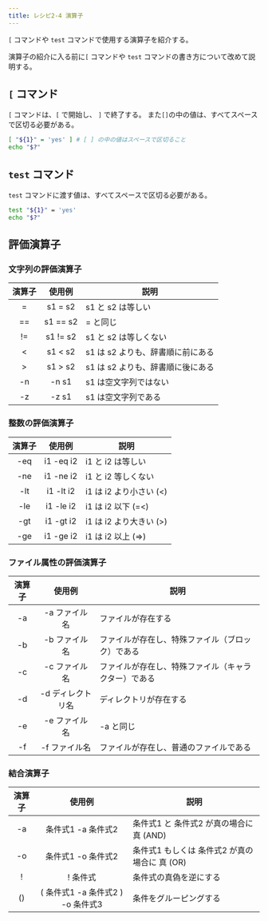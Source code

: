 ```yaml
---
title: レシピ2-4 演算子
---
```



`[` コマンドや `test` コマンドで使用する演算子を紹介する。

演算子の紹介に入る前に`[` コマンドや `test` コマンドの書き方について改めて説明する。

## `[` コマンド

`[` コマンドは、`[` で開始し、 `]` で終了する。
また`[]`の中の値は、すべてスペースで区切る必要がある。

```bash
[ "${1}" = 'yes' ] # [ ] の中の値はスペースで区切ること
echo "$?"
```

## `test` コマンド 

`test` コマンドに渡す値は、すべてスペースで区切る必要がある。

```bash
test "${1}" = 'yes'
echo "$?"
```

## 評価演算子

### 文字列の評価演算子 

演算子 | 使用例 | 説明
:---: | :---: | ---
 = | s1 = s2 | s1 と s2 は等しい
 == | s1 == s2 | = と同じ
 != | s1 != s2 | s1 と s2 は等しくない
 \< | s1 < s2 | s1 は s2 よりも、辞書順に前にある
 \> | s1 > s2 | s1 は s2 よりも、辞書順に後にある
 -n | -n s1 | s1 は空文字列ではない
 -z | -z s1 | s1 は空文字列である

### 整数の評価演算子 

演算子 | 使用例 | 説明
:---: | :---: | ---
 -eq | i1 -eq i2 | i1 と i2 は等しい
 -ne | i1 -ne i2 | i1 と i2 等しくない
 -lt | i1 -lt i2 | i1 は i2 より小さい (\<)
 -le | i1 -le i2 | i1 は i2 以下 (=\<)
 -gt | i1 -gt i2 | i1 は i2 より大きい (\>)
 -ge | i1 -ge i2 | i1 は i2 以上 (=\>)

### ファイル属性の評価演算子

演算子 | 使用例 | 説明
:---: | :---: | ---
 -a | -a ファイル名 | ファイルが存在する
 -b | -b ファイル名 | ファイルが存在し、特殊ファイル（ブロック）である
 -c | -c ファイル名 | ファイルが存在し、特殊ファイル（キャラクター）である
 -d | -d ディレクトリ名 | ディレクトリが存在する
 -e | -e ファイル名 | -a と同じ
 -f | -f ファイル名 | ファイルが存在し、普通のファイルである

### 結合演算子

演算子 | 使用例 | 説明
:---: | :---: | ---
 -a | 条件式1 -a 条件式2 | 条件式1 と 条件式2 が真の場合に 真 (AND)
 -o | 条件式1 -o 条件式2 | 条件式1 もしくは 条件式2 が真の場合に 真 (OR)
 !  | ! 条件式 | 条件式の真偽を逆にする
 () | ( 条件式1 -a 条件式2 ) -o 条件式3 | 条件をグルーピングする
